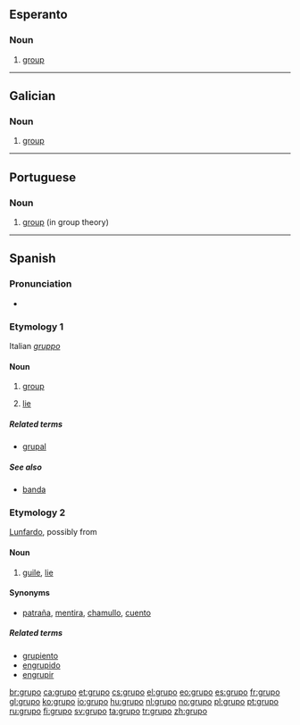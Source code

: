 ==Esperanto==
===Noun===
{{eo-noun}}
# [[group]]

----

==Galician==

===Noun===
{{gl-noun|m}}

# [[group]]

----

==Portuguese==

===Noun===
{{infl|pt|noun|g=m}}

# [[group]] (in group theory)

{{tbot entry|Portuguese|group|2008|April|pt}}

----

==Spanish==

===Pronunciation===
* {{hyphenation|gru|po}}

===Etymology 1===
Italian ''[[gruppo]]''

====Noun====
{{es-noun-m}}

# [[group]]
# {{context|Chile|Argentina|Uruguay|colloquial}} [[lie]]

=====Related terms=====
* [[grupal]] {{pos_a}}

=====See also=====
* [[banda]] {{f}}

===Etymology 2===
[[Lunfardo]], possibly from {{etyl|fr|es}} {{term|lang=fr|croupier}}

====Noun====
{{es-noun-m}}

# {{context|Chile|Argentina|Uruguay|colloquial}} [[guile]], [[lie]]

====Synonyms====
* {{sense|lie}} [[patraña]], [[mentira]], [[chamullo]], [[cuento]]

=====Related terms=====
* [[grupiento]]
* [[engrupido]]
* [[engrupir]]

[[br:grupo]]
[[ca:grupo]]
[[et:grupo]]
[[cs:grupo]]
[[el:grupo]]
[[eo:grupo]]
[[es:grupo]]
[[fr:grupo]]
[[gl:grupo]]
[[ko:grupo]]
[[io:grupo]]
[[hu:grupo]]
[[nl:grupo]]
[[no:grupo]]
[[pl:grupo]]
[[pt:grupo]]
[[ru:grupo]]
[[fi:grupo]]
[[sv:grupo]]
[[ta:grupo]]
[[tr:grupo]]
[[zh:grupo]]